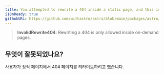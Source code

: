 ```yaml
---
title: You attempted to rewrite a 404 inside a static page, and this isn't allowed.
i18nReady: true
githubURL: https://github.com/withastro/astro/blob/main/packages/astro/src/core/errors/errors-data.ts
---
```


> **InvalidRewrite404**: Rewriting a 404 is only allowed inside on-demand pages.

## 무엇이 잘못되었나요?
사용자가 정적 페이지에서 404 페이지를 리라이트하려고 했습니다.



